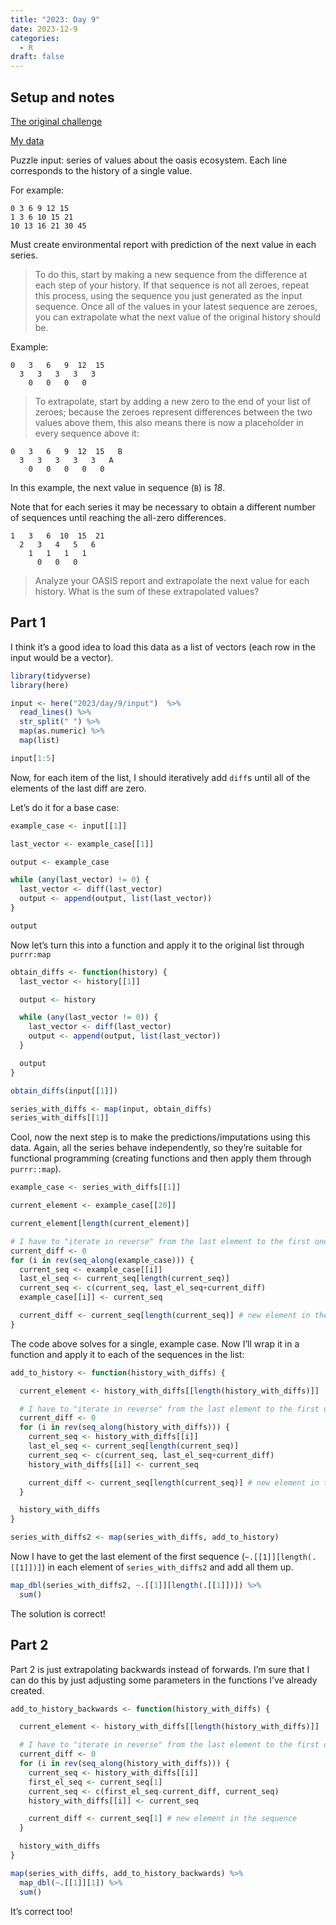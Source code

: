 ```yaml
---
title: "2023: Day 9"
date: 2023-12-9
categories:
  - R
draft: false
---
```


## Setup and notes

[The original challenge](https://adventofcode.com/2023/day/9)

[My data](input){target="_blank"}

Puzzle input: series of values about the oasis ecosystem. Each line corresponds to the history of a single value.

For example:

```
0 3 6 9 12 15
1 3 6 10 15 21
10 13 16 21 30 45
```
Must create environmental report with prediction of the next value in each series.


> To do this, start by making a new sequence from the difference at each step of your history. If that sequence is not all zeroes, repeat this process, using the sequence you just generated as the input sequence. Once all of the values in your latest sequence are zeroes, you can extrapolate what the next value of the original history should be.

Example:
```
0   3   6   9  12  15
  3   3   3   3   3
    0   0   0   0
```

> To extrapolate, start by adding a new zero to the end of your list of zeroes; because the zeroes represent differences between the two values above them, this also means there is now a placeholder in every sequence above it:

```
0   3   6   9  12  15   B
  3   3   3   3   3   A
    0   0   0   0   0
```

In this example, the next value in sequence (`B`) is *18*.

Note that for each series it may be necessary to obtain a different number of sequences until reaching the all-zero differences.

```
1   3   6  10  15  21
  2   3   4   5   6
    1   1   1   1
      0   0   0
```

> Analyze your OASIS report and extrapolate the next value for each history. What is the sum of these extrapolated values?

## Part 1

I think it's a good idea to load this data as a list of vectors (each row in the input would be a vector).

```r
library(tidyverse)
library(here)
```

```r
input <- here("2023/day/9/input")  %>%
  read_lines() %>%
  str_split(" ") %>%
  map(as.numeric) %>%
  map(list)

input[1:5]
```

Now, for each item of the list, I should iteratively add `diff`s until all of the elements of the last diff are zero.

Let's do it for a base case:
```r
example_case <- input[[1]]

last_vector <- example_case[[1]]

output <- example_case

while (any(last_vector) != 0) {
  last_vector <- diff(last_vector)
  output <- append(output, list(last_vector))
}

output
```

Now let's turn this into a function and apply it to the original list through `purrr:map`
```r
obtain_diffs <- function(history) {
  last_vector <- history[[1]]

  output <- history

  while (any(last_vector != 0)) {
    last_vector <- diff(last_vector)
    output <- append(output, list(last_vector))
  }

  output
}

obtain_diffs(input[[1]])
```

```r
series_with_diffs <- map(input, obtain_diffs)
series_with_diffs[[1]]
```

Cool, now the next step is to make the predictions/imputations using this data. Again, all the series behave independently, so they're suitable for functional programming (creating functions and then apply them through `purrr::map`).

```r
example_case <- series_with_diffs[[1]]

current_element <- example_case[[20]]

current_element[length(current_element)]

# I have to "iterate in reverse" from the last element to the first one
current_diff <- 0
for (i in rev(seq_along(example_case))) {
  current_seq <- example_case[[i]]
  last_el_seq <- current_seq[length(current_seq)]
  current_seq <- c(current_seq, last_el_seq+current_diff)
  example_case[[i]] <- current_seq

  current_diff <- current_seq[length(current_seq)] # new element in the sequence
}
```

The code above solves for a single, example case. Now I'll wrap it in a function and apply it to each of the sequences in the list:

```r
add_to_history <- function(history_with_diffs) {

  current_element <- history_with_diffs[[length(history_with_diffs)]]

  # I have to "iterate in reverse" from the last element to the first one
  current_diff <- 0
  for (i in rev(seq_along(history_with_diffs))) {
    current_seq <- history_with_diffs[[i]]
    last_el_seq <- current_seq[length(current_seq)]
    current_seq <- c(current_seq, last_el_seq+current_diff)
    history_with_diffs[[i]] <- current_seq

    current_diff <- current_seq[length(current_seq)] # new element in the sequence
  }

  history_with_diffs
}
```

```r
series_with_diffs2 <- map(series_with_diffs, add_to_history)
```

Now I have to get the last element of the first sequence (`~.[[1]][length(.[[1]])]`) in each element of `series_with_diffs2` and add all them up.
```r
map_dbl(series_with_diffs2, ~.[[1]][length(.[[1]])]) %>%
  sum()
```

The solution is correct!

## Part 2

Part 2 is just extrapolating backwards instead of forwards. I'm sure that I can do this by just adjusting some parameters in the functions I've already created.

```r
add_to_history_backwards <- function(history_with_diffs) {

  current_element <- history_with_diffs[[length(history_with_diffs)]]

  # I have to "iterate in reverse" from the last element to the first one
  current_diff <- 0
  for (i in rev(seq_along(history_with_diffs))) {
    current_seq <- history_with_diffs[[i]]
    first_el_seq <- current_seq[1]
    current_seq <- c(first_el_seq-current_diff, current_seq)
    history_with_diffs[[i]] <- current_seq

    current_diff <- current_seq[1] # new element in the sequence
  }

  history_with_diffs
}
```


```r
map(series_with_diffs, add_to_history_backwards) %>%
  map_dbl(~.[[1]][1]) %>%
  sum()
```

It's correct too!
